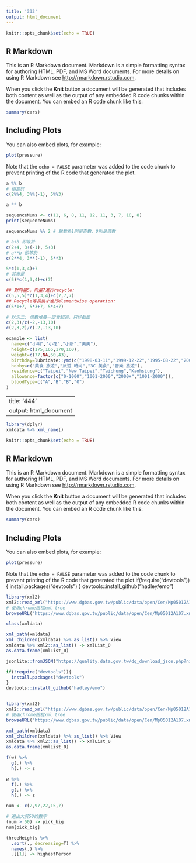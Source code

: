 ```yaml
---
title: '333'
output: html_document
---
```


```r
knitr::opts_chunk$set(echo = TRUE)
```

## R Markdown

This is an R Markdown document. Markdown is a simple formatting syntax for authoring HTML, PDF, and MS Word documents. For more details on using R Markdown see <http://rmarkdown.rstudio.com>.

When you click the **Knit** button a document will be generated that includes both content as well as the output of any embedded R code chunks within the document. You can embed an R code chunk like this:

```r
summary(cars)
```

## Including Plots

You can also embed plots, for example:

```r
plot(pressure)
```

Note that the `echo = FALSE` parameter was added to the code chunk to prevent printing of the R code that generated the plot.
```r
a %% b
# 相當於
c(2%%4, 3%%(-1), 5%%3)

a ** b
```
```r
sequenceNums <- c(11, 6, 8, 11, 12, 11, 3, 7, 10, 8)
print(sequenceNums)

sequenceNums %% 2 # 餘數為1則是奇數，0則是偶數
```

```r
# a+b 即等於
c(2+4, 3+(-1), 5+3)
# a**b 即等於
c(2**4, 3**(-1), 5**3)
```
```r
5*c(1,3,4)+7
# 其實是
c(5)*c(1,3,4)+c(7)

## 對向量5，向量7進行recycle:
c(5,5,5)*c(1,3,4)+c(7,7,7)
## Recycle等長後才進行elementwise operation:
c(5*1+7, 5*3+7, 5*4+7)
```
```r
# 狀況二: 倍數堆疊一定會超過，只好截斷
c(2,3)/c(-2,-13,10)
c(2,3,2)/c(-2,-13,10)
```
```r
example <- list(
  name=c("小明","小花","小新","美美"),
  height=c(175,166,170,160),
  weight=c(77,NA,60,43),
  birthday=lubridate::ymd(c("1998-03-11","1999-12-22","1995-08-22","2001-10-10")),
  hobby=c("美食 旅遊","旅遊 時尚","3C 美食","音樂 旅遊"),
  residence=c("Taipei","New Taipei","Taichung","Kaohsiung"),
  allowance=factor(c("0-1000","1001-2000","2000+","1001-2000")),
  bloodType=c("A","B","B","O")
)
```

---
title: '444'
output: html_document
---
```r
library(dplyr)
xmldata %>% xml_name()
```

```r
knitr::opts_chunk$set(echo = TRUE)
```

## R Markdown

This is an R Markdown document. Markdown is a simple formatting syntax for authoring HTML, PDF, and MS Word documents. For more details on using R Markdown see <http://rmarkdown.rstudio.com>.

When you click the **Knit** button a document will be generated that includes both content as well as the output of any embedded R code chunks within the document. You can embed an R code chunk like this:

```r
summary(cars)
```

## Including Plots

You can also embed plots, for example:

```r
plot(pressure)
```

Note that the `echo = FALSE` parameter was added to the code chunk to prevent printing of the R code that generated the plot.if(!require("devtools")){
  install.packages("devtools")
}
devtools::install_github("hadley/emo")
```r
library(xml2)
xml2::read_xml("https://www.dgbas.gov.tw/public/data/open/Cen/Mp05012A107.xml") -> xmldata
# 使用chrome檢視xml tree
browseURL("https://www.dgbas.gov.tw/public/data/open/Cen/Mp05012A107.xml")
```
```r
class(xmldata)
```

```r
xml_path(xmldata)
xml_children(xmldata) %>% as_list() %>% View
xmldata %>% xml2::as_list() -> xmlList_0
as.data.frame(xmlList_0) 
```

```r
jsonlite::fromJSON("https://quality.data.gov.tw/dq_download_json.php?nid=31070&md5_url=14f0003f7e74ba0a55ef286eb5a33635") -> jsonLabor
```
```r
if(!require("devtools")){
  install.packages("devtools")
}
devtools::install_github("hadley/emo")
```

```bash

```
```r
library(xml2)
xml2::read_xml("https://www.dgbas.gov.tw/public/data/open/Cen/Mp05012A107.xml") -> xmldata
# 使用chrome檢視xml tree
browseURL("https://www.dgbas.gov.tw/public/data/open/Cen/Mp05012A107.xml")
```
```r
xml_path(xmldata)
xml_children(xmldata) %>% as_list() %>% View
xmldata %>% xml2::as_list() -> xmlList_0
as.data.frame(xmlList_0) 
```
```r
f(w) %>%
  g(.) %>% 
  h(.) -> z
```

```r
w %>%
  f(.) %>%
  g(.) %>%
  h(.) -> z
```
```r
num <- c(2,97,22,15,7)

# 選出大於50的數字
(num > 50) -> pick_big
num[pick_big]
```

```r
threeHeights %>%
  .sort(., decreasing=T) %>%
  names(.) %>%
  .[[1]] -> highestPerson
```

